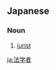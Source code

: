 ==Japanese==
{{ja-kanjitab|ほう|がく|しゃ|yomi=o}}

===Noun===
{{ja-noun|ほうがくしゃ}}

# [[jurist]]

[[ja:法学者]]